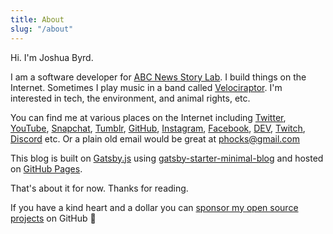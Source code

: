 ```yaml
---
title: About
slug: "/about"
---
```


Hi. I'm Joshua Byrd.

I am a software developer for [ABC News Story Lab](https://news.abc.net.au). I build things on the Internet. Sometimes I play music in a band called [Velociraptor](https://open.spotify.com/artist/2oaH5gF2m6OPgZ3vuEUrPH). I'm interested in tech, the environment, and animal rights, etc.

You can find me at various places on the Internet including [Twitter](https://twitter.com/phocks), [YouTube](https://www.youtube.com/channel/UCdFaHY7gBbp9m9xGF0mwqFg), [Snapchat](https://www.snapchat.com/add/phocksx), [Tumblr](http://phocks.tumblr.com), [GitHub](https://github.com/phocks), [Instagram](http://instagram.com/phocks), [Facebook](https://facebook.com/phocks), [DEV](https://dev.to/phocks), [Twitch](https://twitch.tv/phocksx), [Discord](https://discord.gg/EP4K7YsNtc) etc. Or a plain old email would be great at [phocks@gmail.com](mailto:phocks@gmail.com)

This blog is built on [Gatsby.js](https://www.gatsbyjs.com/) using [gatsby-starter-minimal-blog](https://github.com/LekoArts/gatsby-starter-minimal-blog) and hosted on [GitHub Pages](https://pages.github.com/).

That's about it for now. Thanks for reading.

If you have a kind heart and a dollar you can <a href="https://github.com/sponsors/phocks">sponsor my open source projects</a> on GitHub 🙏
